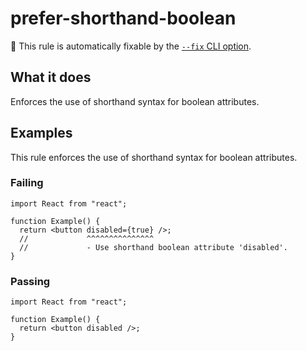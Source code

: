 # prefer-shorthand-boolean

🔧 This rule is automatically fixable by the [`--fix` CLI option](https://eslint.org/docs/latest/user-guide/command-line-interface#--fix).

## What it does

Enforces the use of shorthand syntax for boolean attributes.

## Examples

This rule enforces the use of shorthand syntax for boolean attributes.

### Failing

```tsx
import React from "react";

function Example() {
  return <button disabled={true} />;
  //             ^^^^^^^^^^^^^^^
  //             - Use shorthand boolean attribute 'disabled'.
}
```

### Passing

```tsx
import React from "react";

function Example() {
  return <button disabled />;
}
```
